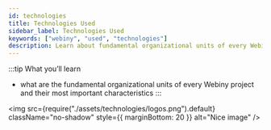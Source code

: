 ```yaml
---
id: technologies
title: Technologies Used
sidebar_label: Technologies Used
keywords: ["webiny", "used", "technologies"]
description: Learn about fundamental organizational units of every Webiny project.
---
```



:::tip What you’ll learn
- what are the fundamental organizational units of every Webiny project and their most important characteristics
:::

<img
  src={require("./assets/technologies/logos.png").default}
  className="no-shadow"
  style={{ marginBottom: 20 }}
  alt="Nice image"
/>

<!-- vale on -->
